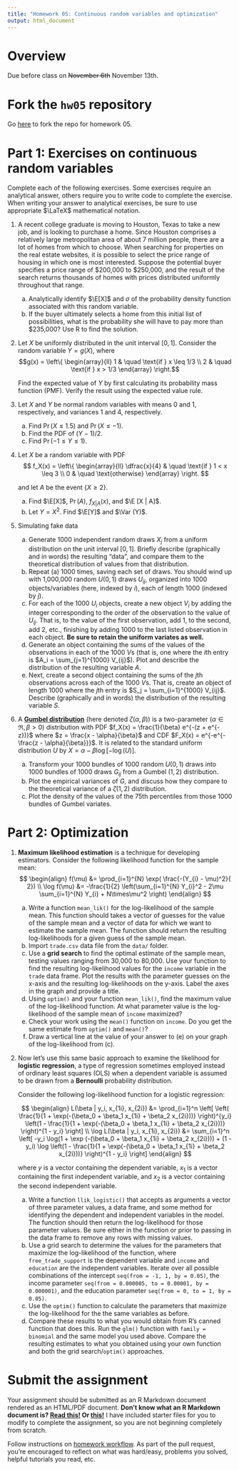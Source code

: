 ```yaml
---
title: "Homework 05: Continuous random variables and optimization"
output: html_document
---
```


# Overview

Due before class on ~~November 6th~~ November 13th.

# Fork the `hw05` repository

Go [here](https://github.com/css18/hw05) to fork the repo for homework 05.

# Part 1: Exercises on continuous random variables

Complete each of the following exercises. Some exercises require an analytical answer, others require you to write code to complete the exercise. When writing your answer to analytical exercises, be sure to use appropriate $\LaTeX$ mathematical notation.

$$\newcommand{\E}{\mathrm{E}} \newcommand{\Var}{\mathrm{Var}} \newcommand{\sd}{\mathrm{sd}} \newcommand{\Cov}{\mathrm{Cov}}$$

1. A recent college graduate is moving to Houston, Texas to take a new job, and is looking to purchase a home. Since Houston comprises a relatively large metropolitan area of about 7 million people, there are a lot of homes from which to choose. When searching for properties on the real estate websites, it is possible to select the price range of housing in which one is most interested. Suppose the potential buyer specifies a price range of \$200,000 to \$250,000, and the result of the search returns thousands of homes with prices distributed uniformly throughout that range.
    a. Analytically identify $\E[X]$ and $\sigma$ of the probability density function associated with this random variable.
    a.  If the buyer ultimately selects a home from this initial list of possibilities, what is the probability she will have to pay more than \$235,000? Use R to find the solution.
1. Let $X$ be uniformly distributed in the unit interval $[0,1]$. Consider the random variable $Y = g(X)$, where
    $$g(x) = \left\{
        \begin{array}{ll}
            1 & \quad \text{if } x \leq 1/3 \\
            2 & \quad \text{if } x > 1/3
        \end{array}
    \right.$$
    
    Find the expected value of $Y$ by first calculating its probability mass function (PMF). Verify the result using the expected value rule.
1. Let $X$ and $Y$ be normal random variables with means 0 and 1, respectively, and variances 1 and 4, respectively.
    a. Find $\Pr(X \leq 1.5)$ and $\Pr(X \leq -1)$.
    a. Find the PDF of $(Y - 1) / 2$.
    a. Find $\Pr(-1 \leq Y \leq 1)$.
1. Let $X$ be a random variable with PDF
    $$
    f_X(x) = \left\{
        \begin{array}{ll}
            \dfrac{x}{4} & \quad \text{if } 1 < x \leq 3 \\
            0 & \quad \text{otherwise}
        \end{array}
    \right.
    $$
    
    and let $A$ be the event $\{ X \geq 2 \}$.
    
    a. Find $\E[X]$, $\Pr (A)$, $f_{X|A}(x)$, and $\E [X | A]$.
    a. Let $Y = X^2$. Find $\E[Y]$ and $\Var (Y)$.
1. Simulating fake data
    a. Generate 1000 independent random draws $X_j$ from a uniform distribution on the unit interval $[0,1]$. Briefly describe (graphically and in words) the resulting "data", and compare them to the theoretical distribution of values from that distribution.
    a. Repeat (a) 1000 times, saving each set of draws. You should wind up with 1,000,000 random $U(0,1)$ draws $U_{ij}$, organized into 1000 objects/variables (here, indexed by $i$), each of length 1000 (indexed by $j$).
    a. For each of the 1000 $U_i$ objects, create a new object $V_i$ by adding the integer corresponding to the order of the observation to the value of $U_{ij}$. That is, to the value of the first observation, add 1, to the second, add 2, etc., finishing by adding 1000 to the last listed observation in each object. **Be sure to retain the uniform variates as well.**
    a. Generate an object containing the sums of the values of the observations in each of the 1000 $V$s (that is, one where the $i$th entry is $A_i = \sum_{j=1}^{1000} V_{ij}$). Plot and describe the distribution of the resulting variable $A$.
    a. Next, create a second object containing the sums of the $j$th observations across each of the 1000 $V$s. That is, create an object of length 1000 where the $j$th entry is $S_j = \sum_{i=1}^{1000} V_{ij}$. Describe (graphically and in words) the distribution of the resulting variable $S$.
1. A [**Gumbel distribution**](https://en.wikipedia.org/wiki/Gumbel_distribution) (here denoted $\zeta(\alpha, \beta)$) is a two-parameter ($\alpha \in \Re, \beta > 0$) distribution with PDF $f_X(x) = \frac{1}{\beta} e^{-(z + e^{-z})}$ where $z = \frac{x - \alpha}{\beta}$ and CDF $F_X(x) = e^{-e^{- \frac{z - \alpha}{\beta}}}$. It is related to the standard uniform distribution $U$ by $X = \alpha - \beta \log[-\log(U)]$.
    a. Transform your 1000 bundles of 1000 random $U(0,1)$ draws into 1000 bundles of 1000 draws $G_{ij}$ from a Gumbel $(1,2)$ distribution.
    a. Plot the empirical variances of $G$, and discuss how they compare to the theoretical variance of a $\zeta(1,2)$ distribution.
    a. Plot the density of the values of the 75th percentiles from those 1000 bundles of Gumbel variates.
    
# Part 2: Optimization

1. **Maximum likelihood estimation** is a technique for developing estimators. Consider the following likelihood function for the sample mean:
    $$
    \begin{align}
    f(\mu) &= \prod_{i=1}^{N} \exp( \frac{-(Y_{i} - \mu)^2}{ 2}) \\
    \log f(\mu) &= -\frac{1}{2} \left(\sum_{i=1}^{N} Y_{i}^2 - 2\mu \sum_{i=1}^{N} Y_{i} + N\times\mu^2 \right)
    \end{align}
    $$
    a. Write a function `mean_lik()` for the log-likelihood of the sample mean. This function should takes a vector of guesses for the value of the sample mean and a vector of data for which we want to estimate the sample mean. The function should return the resulting log-likelihoods for a given guess of the sample mean.
    a. Import `trade.csv` data file from the `data/` folder.
    a. Use a **grid search** to find the optimal estimate of the sample mean, testing values ranging from 30,000 to 80,000. Use your function to find the resulting log-likelihood values for the `income` variable in the `trade` data frame. Plot the results with the parameter guesses on the x-axis and the resulting log-likelihoods on the y-axis. Label the axes in the graph and provide a title.
    a. Using `optim()` and your function `mean_lik()`, find the maximum value of the log-likelihood function. At what parameter value is the log-likelihood of the sample mean of `income` maximized?
    a. Check your work using the `mean()` function on `income`. Do you get the same estimate from `optim()` and `mean()`?
    a. Draw a vertical line at the value of your answer to (e) on your graph of the log-likelihood from (c).
1. Now let's use this same basic approach to examine the likelihood for **logistic regression**, a type of regression sometimes employed instead of ordinary least squares (OLS) when a dependent variable is assumed to be drawn from a **Bernoulli** probability distribution.

    Consider the following log-likelihood function for a logistic regression:
    
    $$
    \begin{align}
    L(\beta | y_i, x_{1i}, x_{2i}) &= \prod_{i=1}^n \left[ \left( \frac{1}{1 + \exp(-(\beta_0 + \beta_1 x_{1i} + \beta_2 x_{2i}))} \right)^{y_i} \left(1 - \frac{1}{1 + \exp(-(\beta_0 + \beta_1 x_{1i} + \beta_2 x_{2i}))} \right)^{1 - y_i} \right] \\
    \log L(\beta | y_i, x_{1i}, x_{2i}) &= \sum_{i=1}^n \left[ -y_i \log(1 + \exp (-(\beta_0 + \beta_1 x_{1i} + \beta_2 x_{2i}))) + (1 - y_i) \log \left(1 - \frac{1}{1 + \exp(-(\beta_0 + \beta_1 x_{1i} + \beta_2 x_{2i}))} \right)^{1 - y_i} \right]
    \end{align}
    $$
    
    where $y$ is a vector containing the dependent variable, $x_1$ is a vector containing the first independent variable, and $x_2$ is a vector containing the second independent variable.
    
    a. Write a function `llik_logistic()` that accepts as arguments a vector of three parameter values, a data frame, and some method for identifying the dependent and independent variables in the model. The function should then return the log-likelihood for those parameter values. Be sure either in the function or prior to passing in the data frame to remove any rows with missing values.
    a. Use a grid search to determine the values for the parameters that maximize the log-likelihood of the function, where `free_trade_support` is the dependent variable and `income` and `education` are the independent variables. Iterate over all possible combinations of the intercept `seq(from = -1, 1, by = 0.05)`, the income parameter `seq(from = 0.000005, to = 0.00001, by = 0.000001)`, and the education parameter `seq(from = 0, to = 1, by = 0.05)`.
    a. Use the `optim()` function to calculate the parameters that maximize the log-likelihood for the the same variables as before.
    a. Compare these results to what you would obtain from R's canned function that does this. Run the `glm()` function with `family = binomial` and the same model you used above. Compare the resulting estimates to what you obtained using your own function and both the grid search/`optim()` approaches.
    
# Submit the assignment

Your assignment should be submitted as an R Markdown document rendered as an HTML/PDF document. **Don't know what an R Markdown document is? [Read this!](http://rmarkdown.rstudio.com/lesson-1.html) Or [this!](http://r4ds.had.co.nz/r-markdown.html)** I have included starter files for you to modify to complete the assignment, so you are not beginning completely from scratch.

Follow instructions on [homework workflow](https://cfss.uchicago.edu/hw00_homework_guidelines.html#homework_workflow). As part of the pull request, you're encouraged to reflect on what was hard/easy, problems you solved, helpful tutorials you read, etc.
